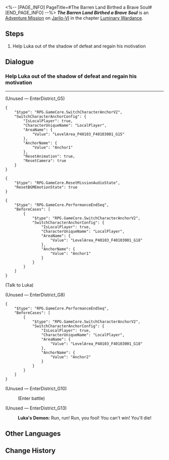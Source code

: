 <%-- [PAGE_INFO]
PageTitle=#The Barren Land Birthed a Brave Soul#
[END_PAGE_INFO] --%>
{{Stub|Dialogue.}}
{{Mission Infobox
|id            = 8025107
|title         = 
|image         = <!--Mission The Barren Land Birthed a Brave Soul.png-->
|type          = Adventure
|event_name    = 
|chapter       = Luminary Wardance
|requirements  = {{subst:void|<!--Unknown: {"Type":"Manual"}-->}}
|summary       = <!--official mission summary from Fate's Atlas-->
|characters    = Luka's Demon; Trailblazer
|startLocation = [[Jarilo-VI]] - [[Luka's Inner World]]
|world         = Jarilo-VI
|area          = Luka's Inner World
|prev          = 
|next          = 
|rewards       = Stellar Jade*10; Lost Crystal*2; Credit*20,000
}}
'''''The Barren Land Birthed a Brave Soul''''' is an [[Adventure Mission]] on [[Jarilo-VI]] in the chapter [[Luminary Wardance]].

==Steps==
# Help Luka out of the shadow of defeat and regain his motivation

<!--
==Gameplay Notes==

--><!--
==Trial Character==

-->
==Dialogue==
{{Stub Dialogue}}
===Help Luka out of the shadow of defeat and regain his motivation{{subst:void|<!--802510701-->}}===
{{Mission Description|type=adventure|location=Luka's Inner World|"Should I still participate in a tournament till the end when I know I'll definitely lose?"<br />"Then let me ask you: Will you stop living if you know you'll life is doomed to fail?"<br />"But why should I see the end of this story when it's fated to be a tragedy that I can't change?"<br />"Because you're a fighter, idiot."}}
{{Dialogue Start}}
----
:{{tx}}

;(Unused &mdash; EnterDistrict_G5)
:{{tx}}
<pre>{
	"$type": "RPG.GameCore.SwitchCharacterAnchorV2",
	"SwitchCharacterAnchorConfig": {
		"IsLocalPlayer": true,
		"CharacterUniqueName": "LocalPlayer",
		"AreaName": {
			"Value": "LevelArea_P40103_F40103001_G15"
		},
		"AnchorName": {
			"Value": "Anchor1"
		},
		"ResetAnimation": true,
		"ResetCamera": true
	}
}</pre>
:{{tx}}
<pre>{
	"$type": "RPG.GameCore.ResetMissionAudioState",
	"ResetBGMEmotionState": true
}</pre>
:{{tx}}
<pre>{
	"$type": "RPG.GameCore.PerformanceEndSeq",
	"BeforeCases": [
		{
			"$type": "RPG.GameCore.SwitchCharacterAnchorV2",
			"SwitchCharacterAnchorConfig": {
				"IsLocalPlayer": true,
				"CharacterUniqueName": "LocalPlayer",
				"AreaName": {
					"Value": "LevelArea_P40103_F40103001_G18"
				},
				"AnchorName": {
					"Value": "Anchor1"
				}
			}
		}
	]
}</pre>

;(Talk to Luka)


;(Unused &mdash; EnterDistrict_G8)
:{{tx}}
:{{tx}}
<pre>{
	"$type": "RPG.GameCore.PerformanceEndSeq",
	"BeforeCases": [
		{
			"$type": "RPG.GameCore.SwitchCharacterAnchorV2",
			"SwitchCharacterAnchorConfig": {
				"IsLocalPlayer": true,
				"CharacterUniqueName": "LocalPlayer",
				"AreaName": {
					"Value": "LevelArea_P40103_F40103001_G18"
				},
				"AnchorName": {
					"Value": "Anchor2"
				}
			}
		}
	]
}</pre>

;(Unused &mdash; EnterDistrict_G10)
:{{tx}}
:;(Enter battle)
:::{{tx|Enemy list missing}}

;(Unused &mdash; EnterDistrict_G13)
:{{A|VO side2 yanwu lukadark 105.ogg}} '''Luka's Demon:''' Run, run! Run, you fool! You can't win! You'll die!
{{Dialogue End}}

==Other Languages==
{{Other Languages
|en   = The Barren Land Birthed a Brave Soul
|zhs  = 古来僻壤生豪勇
|zht  = 古來僻壤生豪勇
|ja   = 古来、辺境には豪勇の士が生まれ落ちる
|ko   = 예로부터 용자는 벽촌에서 나니
|es   = Almas guerreras de tierras áridas de otro mundo
|fr   = La bravoure naît des terres arides
|ru   = Отважная душа из дальнего мира
|th   = แดนร้างถิ่นกำเนิดผู้กล้า
|vi   = Xưa Nay Đất Hoang Sinh Dũng Khí
|de   = Mutige Seele der kargen Außenwelt
|id   = Pemberani dari Tempat Terpencil
|pt   = Da Terra Estéril Nasceu uma Alma Corajosa
}}

==Change History==
{{Change History|2.5}}

